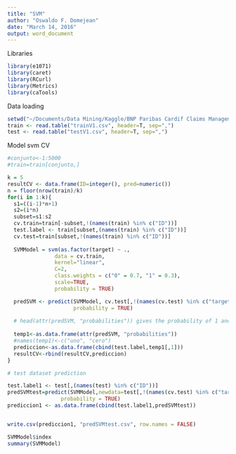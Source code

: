 ```yaml
---
title: "SVM"
author: "Oswaldo F. Domejean"
date: "March 14, 2016"
output: word_document
---
```


Libraries

```r
library(e1071)
library(caret)
library(RCurl)
library(Metrics)
library(caTools)

```

Data loading
```r
setwd("~/Documents/Data Mining/Kaggle/BNP Paribas Cardif Claims Management")
train <- read.table("trainV1.csv", header=T, sep=",")
test <- read.table("testV1.csv", header=T, sep=",") 

```

Model svm CV

```r
#conjunto<-1:5000
#train=train[conjunto,]

k = 5
resultCV <- data.frame(ID=integer(), pred=numeric()) 
n = floor(nrow(train)/k)
for(i in 1:k){
  s1=((i-1)*n+1)
  s2=(i*n)
  subset=s1:s2
  cv.train=train[-subset,!(names(train) %in% c("ID"))]
  test.label <- train[subset,(names(train) %in% c("ID"))]
  cv.test=train[subset,!(names(train) %in% c("ID"))]
  
  SVMModel = svm(as.factor(target) ~ .,
               data = cv.train,
               kernel="linear",
               C=2,
               class.weights = c("0" = 0.7, "1" = 0.3),
               scale=TRUE,
               probability = TRUE)

  predSVM <- predict(SVMModel, cv.test[,!(names(cv.test) %in% c("target"))],
                     probability = TRUE)
  
  # head(attr(predSVM, "probabilities")) gives the probability of 1 and zero
  
  temp1<-as.data.frame(attr(predSVM, "probabilities"))
  #names(temp1)<-c("uno", "cero")
  prediccion<-as.data.frame(cbind(test.label,temp1[,1]))
  resultCV<-rbind(resultCV,prediccion)
}

# test dataset prediction

test.label1 <- test[,(names(test) %in% c("ID"))]
predSVMtest=predict(SVMModel,newdata=test[,!(names(cv.test) %in% c("target"))],
                 probability = TRUE)
prediccion1 <- as.data.frame(cbind(test.label1,predSVMtest)) 


write.csv(prediccion1, "predSVMtest.csv", row.names = FALSE)

SVMModel$index
summary(SVMModel)

```

